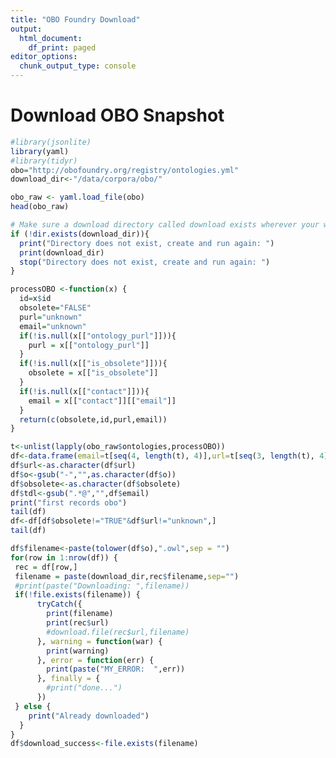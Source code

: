 ```yaml
---
title: "OBO Foundry Download"
output:
  html_document:
    df_print: paged
editor_options:
  chunk_output_type: console
---
```


# Download OBO Snapshot

```r
#library(jsonlite)
library(yaml)
#library(tidyr)
obo="http://obofoundry.org/registry/ontologies.yml"
download_dir<-"/data/corpora/obo/"

obo_raw <- yaml.load_file(obo)
head(obo_raw)

# Make sure a download directory called download exists wherever your working directory is
if (!dir.exists(download_dir)){
  print("Directory does not exist, create and run again: ")
  print(download_dir)
  stop("Directory does not exist, create and run again: ")
}
```

```r
processOBO <-function(x) {
  id=x$id
  obsolete="FALSE"
  purl="unknown"
  email="unknown"
  if(!is.null(x[["ontology_purl"]])){
    purl = x[["ontology_purl"]]
  }
  if(!is.null(x[["is_obsolete"]])){
    obsolete = x[["is_obsolete"]]
  }
  if(!is.null(x[["contact"]])){
    email = x[["contact"]][["email"]]
  }
  return(c(obsolete,id,purl,email))
}
```

```r
t<-unlist(lapply(obo_raw$ontologies,processOBO))
df<-data.frame(email=t[seq(4, length(t), 4)],url=t[seq(3, length(t), 4)],o=t[seq(2, length(t), 4)],obsolete=t[seq(1, length(t), 4)])
df$url<-as.character(df$url)
df$o<-gsub("-","",as.character(df$o))
df$obsolete<-as.character(df$obsolete)
df$tdl<-gsub(".*@","",df$email)
print("first records obo")
tail(df)
df<-df[df$obsolete!="TRUE"&df$url!="unknown",]
tail(df)
```

```r
df$filename<-paste(tolower(df$o),".owl",sep = "")
for(row in 1:nrow(df)) {
 rec = df[row,]
 filename = paste(download_dir,rec$filename,sep="")
 #print(paste("Downloading: ",filename))
 if(!file.exists(filename)) {
      tryCatch({
        print(filename)
        print(rec$url)
        #download.file(rec$url,filename)
      }, warning = function(war) {
        print(warning)
      }, error = function(err) {
        print(paste("MY_ERROR:  ",err))
      }, finally = {
        #print("done...")
      })
 } else {
    print("Already downloaded")
  }
}
df$download_success<-file.exists(filename)
```


